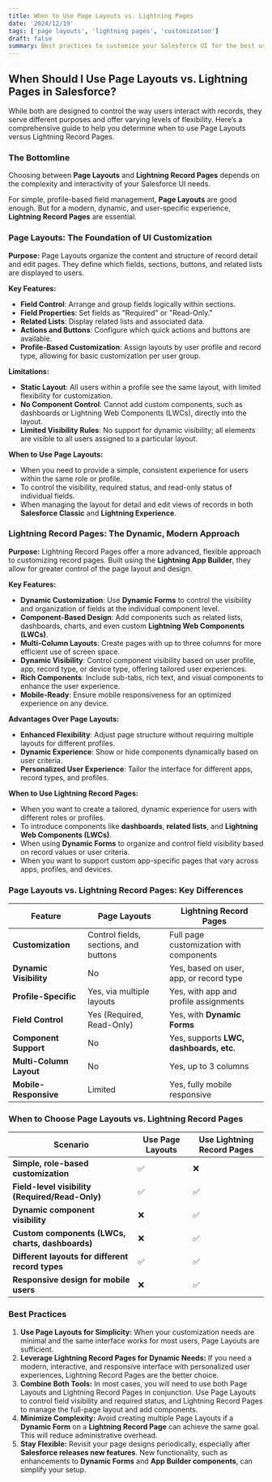 ```yaml
---
title: When to Use Page Layouts vs. Lightning Pages
date: '2024/12/19'
tags: ['page layouts', 'lightning pages', 'customization']
draft: false
summary: Best practices to customize your Salesforce UI for the best user experience.
---
```


## When Should I Use Page Layouts vs. Lightning Pages in Salesforce?

While both are designed to control the way users interact with records, they serve different purposes and offer varying levels of flexibility. Here’s a comprehensive guide to help you determine when to use Page Layouts versus Lightning Record Pages.

### **The Bottomline**

Choosing between **Page Layouts** and **Lightning Record Pages** depends on the complexity and interactivity of your Salesforce UI needs.

For simple, profile-based field management, **Page Layouts** are good enough. But for a modern, dynamic, and user-specific experience, **Lightning Record Pages** are essential. 

### **Page Layouts: The Foundation of UI Customization**

**Purpose:** Page Layouts organize the content and structure of record detail and edit pages. They define which fields, sections, buttons, and related lists are displayed to users.

**Key Features:**
- **Field Control**: Arrange and group fields logically within sections.
- **Field Properties**: Set fields as "Required" or "Read-Only."
- **Related Lists**: Display related lists and associated data.
- **Actions and Buttons**: Configure which quick actions and buttons are available.
- **Profile-Based Customization**: Assign layouts by user profile and record type, allowing for basic customization per user group.

**Limitations:**
- **Static Layout**: All users within a profile see the same layout, with limited flexibility for customization.
- **No Component Control**: Cannot add custom components, such as dashboards or Lightning Web Components (LWCs), directly into the layout.
- **Limited Visibility Rules**: No support for dynamic visibility; all elements are visible to all users assigned to a particular layout.

**When to Use Page Layouts:**
- When you need to provide a simple, consistent experience for users within the same role or profile.
- To control the visibility, required status, and read-only status of individual fields.
- When managing the layout for detail and edit views of records in both **Salesforce Classic** and **Lightning Experience**.

### **Lightning Record Pages: The Dynamic, Modern Approach**

**Purpose:** Lightning Record Pages offer a more advanced, flexible approach to customizing record pages. Built using the **Lightning App Builder**, they allow for greater control of the page layout and design.

**Key Features:**
- **Dynamic Customization**: Use **Dynamic Forms** to control the visibility and organization of fields at the individual component level.
- **Component-Based Design**: Add components such as related lists, dashboards, charts, and even custom **Lightning Web Components (LWCs)**.
- **Multi-Column Layouts**: Create pages with up to three columns for more efficient use of screen space.
- **Dynamic Visibility**: Control component visibility based on user profile, app, record type, or device type, offering tailored user experiences.
- **Rich Components**: Include sub-tabs, rich text, and visual components to enhance the user experience.
- **Mobile-Ready**: Ensure mobile responsiveness for an optimized experience on any device.

**Advantages Over Page Layouts:**
- **Enhanced Flexibility**: Adjust page structure without requiring multiple layouts for different profiles.
- **Dynamic Experience**: Show or hide components dynamically based on user criteria.
- **Personalized User Experience**: Tailor the interface for different apps, record types, and profiles.

**When to Use Lightning Record Pages:**
- When you want to create a tailored, dynamic experience for users with different roles or profiles.
- To introduce components like **dashboards**, **related lists**, and **Lightning Web Components (LWCs)**.
- When using **Dynamic Forms** to organize and control field visibility based on record values or user criteria.
- When you want to support custom app-specific pages that vary across apps, profiles, and devices.

### **Page Layouts vs. Lightning Record Pages: Key Differences**

| **Feature**             | **Page Layouts**                       | **Lightning Record Pages**                  |
|------------------------|----------------------------------------|--------------------------------------------|
| **Customization**       | Control fields, sections, and buttons  | Full page customization with components    |
| **Dynamic Visibility**  | No                                    | Yes, based on user, app, or record type    |
| **Profile-Specific**    | Yes, via multiple layouts             | Yes, with app and profile assignments     |
| **Field Control**       | Yes (Required, Read-Only)             | Yes, with **Dynamic Forms**               |
| **Component Support**   | No                                    | Yes, supports **LWC, dashboards, etc.**  |
| **Multi-Column Layout** | No                                    | Yes, up to 3 columns                      |
| **Mobile-Responsive**   | Limited                               | Yes, fully mobile responsive             |

### **When to Choose Page Layouts vs. Lightning Record Pages**

| **Scenario**                      | **Use Page Layouts** | **Use Lightning Record Pages** |
|-----------------------------------|---------------------|--------------------------------|
| **Simple, role-based customization** | ✅                  | ❌                             |
| **Field-level visibility (Required/Read-Only)** | ✅          | ✅                             |
| **Dynamic component visibility**   | ❌                   | ✅                             |
| **Custom components (LWCs, charts, dashboards)** | ❌       | ✅                             |
| **Different layouts for different record types** | ✅         | ✅                             |
| **Responsive design for mobile users** | ❌             | ✅                             |

### **Best Practices**
1. **Use Page Layouts for Simplicity:** When your customization needs are minimal and the same interface works for most users, Page Layouts are sufficient.
2. **Leverage Lightning Record Pages for Dynamic Needs:** If you need a modern, interactive, and responsive interface with personalized user experiences, Lightning Record Pages are the better choice.
3. **Combine Both Tools:** In most cases, you will need to use both Page Layouts and Lightning Record Pages in conjunction. Use Page Layouts to control field visibility and required status, and Lightning Record Pages to manage the full-page layout and add components.
4. **Minimize Complexity:** Avoid creating multiple Page Layouts if a **Dynamic Form** on a **Lightning Record Page** can achieve the same goal. This will reduce administrative overhead.
5. **Stay Flexible:** Revisit your page designs periodically, especially after **Salesforce releases new features**. New functionality, such as enhancements to **Dynamic Forms** and **App Builder components**, can simplify your setup.
